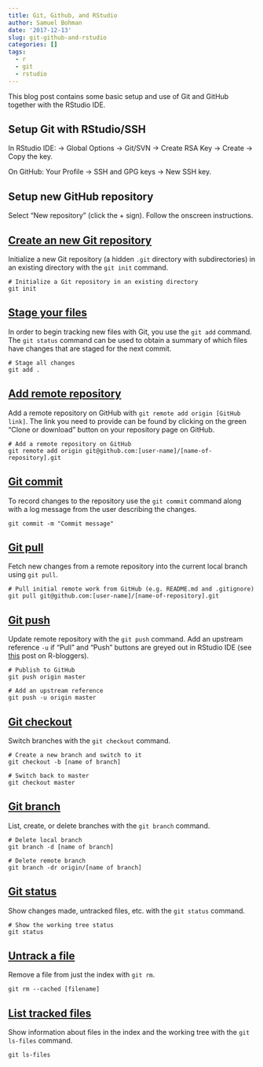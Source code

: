 ```yaml
---
title: Git, Github, and RStudio
author: Samuel Bohman
date: '2017-12-13'
slug: git-github-and-rstudio
categories: []
tags:
  - r
  - git
  - rstudio
---
```


This blog post contains some basic setup and use of Git and GitHub together with the RStudio IDE. 

## Setup Git with RStudio/SSH

In RStudio IDE: -> Global Options -> Git/SVN -> Create RSA Key -> Create -> Copy the key.  

On GitHub: Your Profile -> SSH and GPG keys -> New SSH key.  

## Setup new GitHub repository
Select “New repository” (click the + sign). Follow the onscreen instructions.

## [Create an new Git repository ](https://git-scm.com/docs/git-init)

Initialize a new Git repository (a hidden `.git` directory with subdirectories) in an existing directory with the `git init` command. 

```git
# Initialize a Git repository in an existing directory
git init
```

## [Stage your files](https://git-scm.com/docs/git-add)

In order to begin tracking new files with Git, you use the `git add` command. The `git status` command can be used to obtain a summary of which files have changes that are staged for the next commit.

```git
# Stage all changes
git add .
```

## [Add remote repository](https://git-scm.com/docs/git-remote)

Add a remote repository on GitHub with `git remote add origin [GitHub link]`. The link you need to provide can be found by clicking on the green "Clone or download" button on your repository page on GitHub. 

```git
# Add a remote repository on GitHub
git remote add origin git@github.com:[user-name]/[name-of-repository].git
```

## [Git commit](https://git-scm.com/docs/git-commit)

To record changes to the repository use the `git commit` command along with a log message from the user describing the changes. 

```git
git commit -m "Commit message"
```

## [Git pull ](https://git-scm.com/docs/git-pull)

Fetch new changes from a remote repository into the current local branch using `git pull`. 

```git
# Pull initial remote work from GitHub (e.g. README.md and .gitignore)
git pull git@github.com:[user-name]/[name-of-repository].git
```

## [Git push ](https://git-scm.com/docs/git-push)

Update remote repository with the `git push` command. Add an upstream reference `-u` if "Pull" and "Push" buttons are greyed out in RStudio IDE (see [this](https://www.r-bloggers.com/things-i-forget-pushpull-greyed-out-in-rstudio) post on R-bloggers).

```git
# Publish to GitHub
git push origin master

# Add an upstream reference
git push -u origin master
```

## [Git checkout](https://git-scm.com/docs/git-checkout)

Switch branches with the `git checkout` command. 

```git
# Create a new branch and switch to it
git checkout -b [name of branch]

# Switch back to master
git checkout master
```

## [Git branch](https://git-scm.com/docs/git-branch)

List, create, or delete branches with the `git branch` command. 

```git
# Delete local branch
git branch -d [name of branch]

# Delete remote branch
git branch -dr origin/[name of branch]
```

## [Git status](https://git-scm.com/docs/git-status)

Show changes made, untracked files, etc. with the `git status` command.  

```git
# Show the working tree status
git status
```

## [Untrack a file](https://git-scm.com/docs/git-rm)

Remove a file from just the index with `git rm`. 

```git
git rm --cached [filename]
```

## [List tracked files](https://git-scm.com/docs/git-ls-files)

Show information about files in the index and the working tree with the `git ls-files` command. 

```git
git ls-files
```


